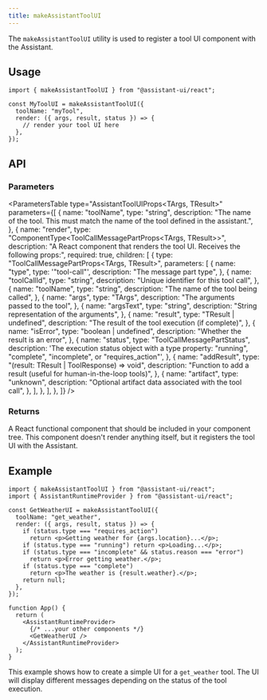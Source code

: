 ```yaml
---
title: makeAssistantToolUI
---
```



The `makeAssistantToolUI` utility is used to register a tool UI component with the Assistant.

## Usage

```tsx
import { makeAssistantToolUI } from "@assistant-ui/react";

const MyToolUI = makeAssistantToolUI({
  toolName: "myTool",
  render: ({ args, result, status }) => {
    // render your tool UI here
  },
});
```

## API

### Parameters

<ParametersTable
  type="AssistantToolUIProps<TArgs, TResult>"
  parameters={[
    {
      name: "toolName",
      type: "string",
      description:
        "The name of the tool. This must match the name of the tool defined in the assistant.",
    },
    {
      name: "render",
      type: "ComponentType<ToolCallMessagePartProps<TArgs, TResult>>",
      description:
        "A React component that renders the tool UI. Receives the following props:",
      required: true,
      children: [
        {
          type: "ToolCallMessagePartProps<TArgs, TResult>",
          parameters: [
            {
              name: "type",
              type: '"tool-call"',
              description: "The message part type",
            },
            {
              name: "toolCallId",
              type: "string",
              description: "Unique identifier for this tool call",
            },
            {
              name: "toolName",
              type: "string",
              description: "The name of the tool being called",
            },
            {
              name: "args",
              type: "TArgs",
              description: "The arguments passed to the tool",
            },
            {
              name: "argsText",
              type: "string",
              description: "String representation of the arguments",
            },
            {
              name: "result",
              type: "TResult | undefined",
              description: "The result of the tool execution (if complete)",
            },
            {
              name: "isError",
              type: "boolean | undefined",
              description: "Whether the result is an error",
            },
            {
              name: "status",
              type: "ToolCallMessagePartStatus",
              description:
                'The execution status object with a type property: "running", "complete", "incomplete", or "requires_action"',
            },
            {
              name: "addResult",
              type: "(result: TResult | ToolResponse<TResult>) => void",
              description:
                "Function to add a result (useful for human-in-the-loop tools)",
            },
            {
              name: "artifact",
              type: "unknown",
              description:
                "Optional artifact data associated with the tool call",
            },
          ],
        },
      ],
    },
  ]}
/>

### Returns

A React functional component that should be included in your component tree. This component doesn't render anything itself, but it registers the tool UI with the Assistant.

## Example

```tsx
import { makeAssistantToolUI } from "@assistant-ui/react";
import { AssistantRuntimeProvider } from "@assistant-ui/react";

const GetWeatherUI = makeAssistantToolUI({
  toolName: "get_weather",
  render: ({ args, result, status }) => {
    if (status.type === "requires_action")
      return <p>Getting weather for {args.location}...</p>;
    if (status.type === "running") return <p>Loading...</p>;
    if (status.type === "incomplete" && status.reason === "error")
      return <p>Error getting weather.</p>;
    if (status.type === "complete")
      return <p>The weather is {result.weather}.</p>;
    return null;
  },
});

function App() {
  return (
    <AssistantRuntimeProvider>
      {/* ...your other components */}
      <GetWeatherUI />
    </AssistantRuntimeProvider>
  );
}
```

This example shows how to create a simple UI for a `get_weather` tool. The UI will display different messages depending on the status of the tool execution.
